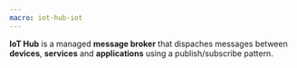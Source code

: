 ```yaml
---
macro: iot-hub-iot
---
```


**IoT Hub** is a managed **message broker** that dispaches messages between **devices**, **services** and **applications** using a publish/subscribe pattern.
